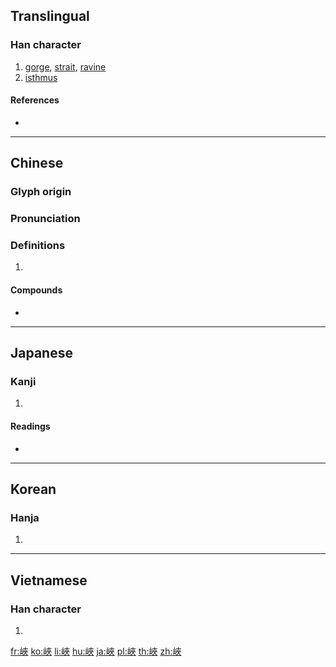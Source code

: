 {{also|峡}}
==Translingual==

===Han character===
{{Han char|rn=46|rad=山|as=07|sn=10|four=24738|canj=UKOO|ids=⿰山夾}}

# [[gorge]], [[strait]], [[ravine]]
# [[isthmus]]

====References====
* {{Han ref|kx=0312.180|dkj=08122|dj=0612.230|hdz=10773.050|uh=5CFD|ud=23805|bh=AE6C|bd=44652}}

----

==Chinese==
{{zh-forms|s=峡}}

===Glyph origin===
{{Han etym}}

===Pronunciation===
{{zh-pron
|m=xiá
|c=haap6,hap6
|h=pfs=
|md=
|mn=qz:ha̍p/xm,zz:hia̍p/kiap/zz:e̍h
|mn_note=ha̍p/hia̍p - literary; kiap/e̍h - vernacular
|w=
|mc=y
|oc=y
|cat=
}}

===Definitions===
{{zh-hanzi}}

# {{rfdef|lang=zh}}

====Compounds====
* {{zh-l|峽谷}}

----

==Japanese==

===Kanji===
{{ja-kanji|grade=|rs=山07}}

# {{defn|lang=ja|sort=山07}}

====Readings====
* {{ja-readings|on=[[きょう]] (kyō), [[こう]] (kō)|kun=[[はざま]] (hazama)}}

----

==Korean==

===Hanja===
{{ko-hanja|hangeul=[[협]]|rv=hyeop|mr=hyŏp}}

# {{defn|lang=ko|sort=山07}}

----

==Vietnamese==

===Han character===
{{vi-hantu|[[hạp]], [[giáp]], [[hiệp]], [[kẽm]]|rs=山07}}

# {{defn|lang=vi|sort=山07}}

[[fr:峽]]
[[ko:峽]]
[[li:峽]]
[[hu:峽]]
[[ja:峽]]
[[pl:峽]]
[[th:峽]]
[[zh:峽]]